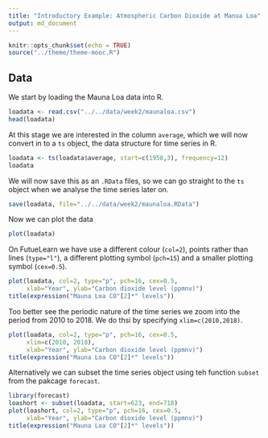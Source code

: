 ```yaml
---
title: "Introductory Example: Atmospheric Carbon Dioxide at Manua Loa"
output: md_document
---
```


```r
knitr::opts_chunk$set(echo = TRUE)
source("../theme/theme-mooc.R")
```

## Data

We start by loading the Mauna Loa data into R.
```r
loadata <- read.csv("../../data/week2/maunaloa.csv")
head(loadata)
```

At this stage we are interested in the column `average`, which we will now convert in to a `ts` object, the data structure for time series in R. 

```r
loadata <- ts(loadata$average, start=c(1958,3), frequency=12)
loadata
```
We will now save this as an `.RData` files, so we can go straight to the `ts` object when we analyse the time series later on.

```r
save(loadata, file="../../data/week2/maunaloa.RData")
```

Now we can plot the data 
```r
plot(loadata)
```

On FutueLearn we have use a different colour (`col=2`), points rather than lines (`type="l"`), a different plotting symbol (`pch=15`) and a smaller plotting symbol (`cex=0.5`).
```r
plot(loadata, col=2, type="p", pch=16, cex=0.5,
     xlab="Year", ylab="Carbon dioxide level (ppmnv)")
title(expression("Mauna Loa CO"[2]*" levels"))
```

Too better see the periodic nature of the time series we zoom into the period from 2010 to 2018. We do thsi by specifying `xlim=c(2010,2018)`.
```r
plot(loadata, col=2, type="p", pch=16, cex=0.5, 
     xlim=c(2010, 2018),
     xlab="Year", ylab="Carbon dioxide level (ppmnv)")
title(expression("Mauna Loa CO"[2]*" levels"))
```

Alternatively we can subset the time series object using teh function `subset` from the pakcage `forecast`.
```r
library(forecast)
loashort <- subset(loadata, start=623, end=718)
plot(loashort, col=2, type="p", pch=16, cex=0.5,
     xlab="Year", ylab="Carbon dioxide level (ppmnv)")
title(expression("Mauna Loa CO"[2]*" levels"))
```